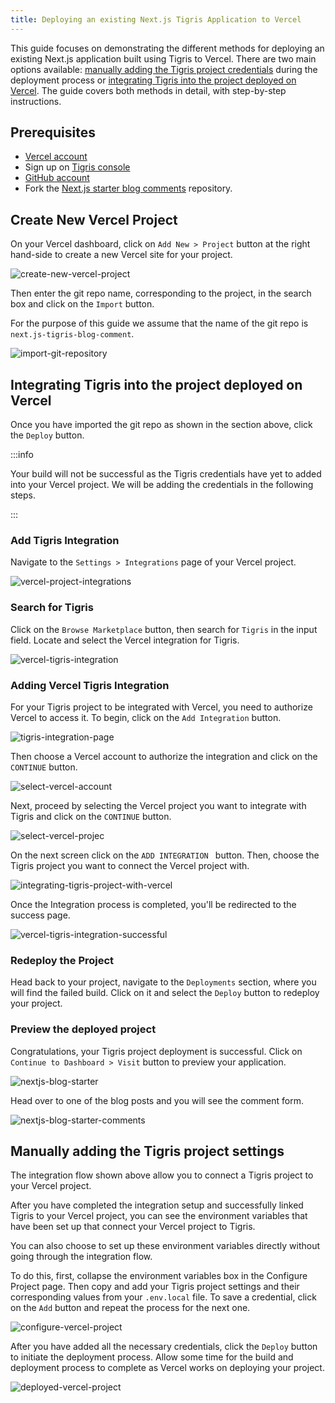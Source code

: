 ```yaml
---
title: Deploying an existing Next.js Tigris Application to Vercel
---
```



This guide focuses on demonstrating the different methods for deploying an existing Next.js application built using Tigris to Vercel. There are two main options available: [manually adding the Tigris project credentials](#manually-adding-the-tigris-project-credentials) during the deployment process or [integrating Tigris into the project deployed on Vercel](#integrating-tigris-into-the-project-deployed-on-vercel). The guide covers both methods in detail, with step-by-step instructions.

## Prerequisites

- [Vercel account](https://vercel.com/)
- Sign up on [Tigris console](https://console.preview.tigrisdata.cloud/)
- [GitHub account](https://github.com/)
- Fork the [Next.js starter blog comments](https://github.com/tigrisdata-community/next.js-tigris-blog-comment) repository.

## Create New Vercel Project

On your Vercel dashboard, click on `Add New > Project` button at the right hand-side to create a new Vercel site for your project.

![create-new-vercel-project](/img/screenshots/create-new-vercel-project.png)

Then enter the git repo name, corresponding to the project, in the search box and click on the `Import` button.

For the purpose of this guide we assume that the name of the git repo is `next.js-tigris-blog-comment`.

![import-git-repository](/img/screenshots/import-git-repository.png)

## Integrating Tigris into the project deployed on Vercel

Once you have imported the git repo as shown in the section above, click the `Deploy` button.

:::info

Your build will not be successful as the Tigris credentials have yet to added into your Vercel project.
We will be adding the credentials in the following steps.

:::

### Add Tigris Integration

Navigate to the `Settings > Integrations` page of your Vercel project.

![vercel-project-integrations](/img/screenshots/vercel-project-integrations.png)

### Search for Tigris

Click on the `Browse Marketplace` button, then search for `Tigris` in the input field. Locate and select the Vercel integration for Tigris.

![vercel-tigris-integration](/img/screenshots/vercel-tigris-integration.png)

### Adding Vercel Tigris Integration

For your Tigris project to be integrated with Vercel, you need to authorize Vercel to access it. To begin, click on the `Add Integration` button.

![tigris-integration-page](/img/screenshots/tigris-integration-page.png)

Then choose a Vercel account to authorize the integration and click on the `CONTINUE` button.

![select-vercel-account](/img/screenshots/select-vercel-account.png)

Next, proceed by selecting the Vercel project you want to integrate with Tigris and click on the `CONTINUE` button.

![select-vercel-projec](/img/screenshots/select-vercel-project.png)

On the next screen click on the `ADD INTEGRATION ` button. Then, choose the Tigris project you want to connect the Vercel project with.

![integrating-tigris-project-with-vercel](/img/screenshots/integrating-tigris-project-with-vercel.png)

Once the Integration process is completed, you'll be redirected to the success page.

![vercel-tigris-integration-successful](/img/screenshots/vercel-tigris-integration-successful.png)

### Redeploy the Project

Head back to your project, navigate to the `Deployments` section, where you will find the failed build. Click on it and select the `Deploy` button to redeploy your project.

### Preview the deployed project

Congratulations, your Tigris project deployment is successful. Click on `Continue to Dashboard > Visit` button to preview your application.

![nextjs-blog-starter](/img/screenshots/nextjs-blog-starter.jpg)

Head over to one of the blog posts and you will see the comment form.

![nextjs-blog-starter-comments](/img/screenshots/nextjs-blog-starter-comments.jpg)

## Manually adding the Tigris project settings

The integration flow shown above allow you to connect a Tigris project to your Vercel project.

After you have completed the integration setup and successfully linked Tigris to your Vercel project,
you can see the environment variables that have been set up that connect your Vercel project to Tigris.

You can also choose to set up these environment variables directly without going through
the integration flow.

To do this, first, collapse the environment variables box in the Configure Project page.
Then copy and add your Tigris project settings and their corresponding values from your `.env.local` file.
To save a credential, click on the `Add` button and repeat the process for the next one.

![configure-vercel-project](/img/screenshots/configure-vercel-project.png)

After you have added all the necessary credentials, click the `Deploy` button to initiate the deployment process.
Allow some time for the build and deployment process to complete as Vercel works on deploying your project.

![deployed-vercel-project](/img/screenshots/deployed-vercel-project.png)

